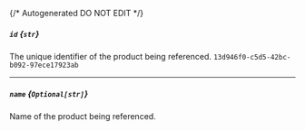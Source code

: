 {/* Autogenerated DO NOT EDIT  */}
##### `id` *{`str`}*
The unique identifier of the product being referenced.
`13d946f0-c5d5-42bc-b092-97ece17923ab`

---
##### `name` *{`Optional[str]`}*
Name of the product being referenced.

